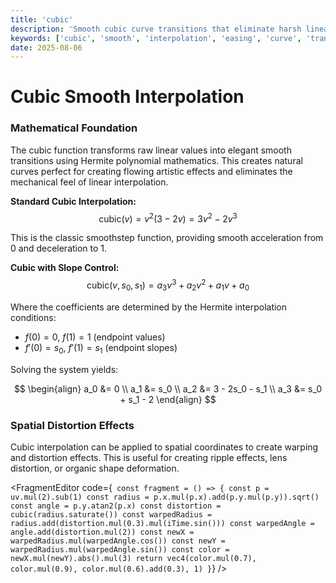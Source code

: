 ```yaml
---
title: 'cubic'
description: 'Smooth cubic curve transitions that eliminate harsh linear edges'
keywords: ['cubic', 'smooth', 'interpolation', 'easing', 'curve', 'transition', 'hermite']
date: 2025-08-06
---
```



# Cubic Smooth Interpolation

### Mathematical Foundation

The cubic function transforms raw linear values into elegant smooth transitions using Hermite polynomial mathematics. This creates natural curves perfect for creating flowing artistic effects and eliminates the mechanical feel of linear interpolation.

**Standard Cubic Interpolation:**
$$\text{cubic}(v) = v^2(3 - 2v) = 3v^2 - 2v^3$$

This is the classic smoothstep function, providing smooth acceleration from 0 and deceleration to 1.

**Cubic with Slope Control:**
$$\text{cubic}(v, s_0, s_1) = a_3v^3 + a_2v^2 + a_1v + a_0$$

Where the coefficients are determined by the Hermite interpolation conditions:

- $f(0) = 0$, $f(1) = 1$ (endpoint values)
- $f'(0) = s_0$, $f'(1) = s_1$ (endpoint slopes)

Solving the system yields:

$$
\begin{align}
a_0 &= 0 \\
a_1 &= s_0 \\
a_2 &= 3 - 2s_0 - s_1 \\
a_3 &= s_0 + s_1 - 2
\end{align}
$$

### Spatial Distortion Effects

Cubic interpolation can be applied to spatial coordinates to create warping and distortion effects. This is useful for creating ripple effects, lens distortion, or organic shape deformation.

<FragmentEditor
        code={`
const fragment = () => {
        const p = uv.mul(2).sub(1)
        const radius = p.x.mul(p.x).add(p.y.mul(p.y)).sqrt()
        const angle = p.y.atan2(p.x)
        const distortion = cubic(radius.saturate())
        const warpedRadius = radius.add(distortion.mul(0.3).mul(iTime.sin()))
        const warpedAngle = angle.add(distortion.mul(2))
        const newX = warpedRadius.mul(warpedAngle.cos())
        const newY = warpedRadius.mul(warpedAngle.sin())
        const color = newX.mul(newY).abs().mul(3)
        return vec4(color.mul(0.7), color.mul(0.9), color.mul(0.6).add(0.3), 1)
}`}
/>
